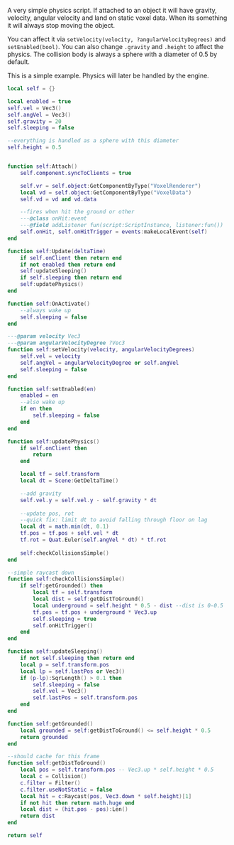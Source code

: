 
A very simple physics script. If attached to an object it will have gravity, velocity, angular velocity and land on static voxel data. 
When its something it will always stop moving the object.

You can affect it via `setVelocity(velocity, ?angularVelocityDegrees)` and `setEnabled(bool)`. You can also change `.gravity` and `.height` to affect the physics.
The collision body is always a sphere with a diameter of 0.5 by default.

This is a simple example. Physics will later be handled by the engine.

```lua
local self = {}

local enabled = true
self.vel = Vec3()
self.angVel = Vec3()
self.gravity = 20
self.sleeping = false

--everything is handled as a sphere with this diameter
self.height = 0.5


function self:Attach()
    self.component.syncToClients = true

    self.vr = self.object:GetComponentByType("VoxelRenderer")
    local vd = self.object:GetComponentByType("VoxelData")
    self.vd = vd and vd.data

    --fires when hit the ground or other
    ---@class onHit:event
    ---@field addListener fun(script:ScriptInstance, listener:fun())
    self.onHit, self.onHitTrigger = events:makeLocalEvent(self)
end

function self:Update(deltaTime)
    if self.onClient then return end 
    if not enabled then return end
    self:updateSleeping()
    if self.sleeping then return end
    self:updatePhysics()
end

function self:OnActivate()
    --always wake up
    self.sleeping = false
end

---@param velocity Vec3
---@param angularVelocityDegree ?Vec3
function self:setVelocity(velocity, angularVelocityDegrees)
    self.vel = velocity
    self.angVel = angularVelocityDegree or self.angVel
    self.sleeping = false
end

function self:setEnabled(en)
    enabled = en
    --also wake up
    if en then
        self.sleeping = false
    end
end

function self:updatePhysics()
    if self.onClient then
        return
    end

    local tf = self.transform
    local dt = Scene:GetDeltaTime()

    --add gravity 
    self.vel.y = self.vel.y - self.gravity * dt
    
    --update pos, rot
    --quick fix: limit dt to avoid falling through floor on lag
    local dt = math.min(dt, 0.1)
    tf.pos = tf.pos + self.vel * dt
    tf.rot = Quat.Euler(self.angVel * dt) * tf.rot
    
    self:checkCollisionsSimple()
end

--simple raycast down
function self:checkCollisionsSimple()
    if self:getGrounded() then
        local tf = self.transform
        local dist = self:getDistToGround()
        local underground = self.height * 0.5 - dist --dist is 0-0.5
        tf.pos = tf.pos + underground * Vec3.up
        self.sleeping = true
        self.onHitTrigger()
    end
end

function self:updateSleeping()
    if not self.sleeping then return end
    local p = self.transform.pos
    local lp = self.lastPos or Vec3()
    if (p-lp):SqrLength() > 0.1 then
        self.sleeping = false
        self.vel = Vec3()
        self.lastPos = self.transform.pos
    end 
end

function self:getGrounded()
    local grounded = self:getDistToGround() <= self.height * 0.5
    return grounded
end

--should cache for this frame
function self:getDistToGround()
    local pos = self.transform.pos -- Vec3.up * self.height * 0.5
    local c = Collision()
    c.filter = Filter()
    c.filter.useNotStatic = false
    local hit = c:Raycast(pos, Vec3.down * self.height)[1]
    if not hit then return math.huge end
    local dist = (hit.pos - pos):Len()
    return dist
end

return self
```